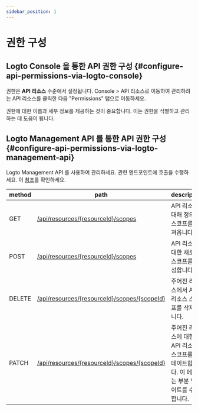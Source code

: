 ```yaml
---
sidebar_position: 1
---
```


# 권한 구성

## Logto Console 을 통한 API 권한 구성 \{#configure-api-permissions-via-logto-console}

권한은 **API 리소스** 수준에서 설정됩니다. <CloudLink to="/api-resources">Console > API 리소스</CloudLink>로 이동하여 관리하려는 API 리소스를 클릭한 다음 "Permissions" 탭으로 이동하세요.

권한에 대한 이름과 세부 정보를 제공하는 것이 중요합니다. 이는 권한을 식별하고 관리하는 데 도움이 됩니다.

## Logto Management API 를 통한 API 권한 구성 \{#configure-api-permissions-via-logto-management-api}

Logto Management API 를 사용하여 관리하세요. 관련 엔드포인트에 호출을 수행하세요. 이 [참조](https://openapi.logto.io/operation/operation-listresourcescopes)를 확인하세요.

| method | path                                                                                                                 | description                                                                                      |
| ------ | -------------------------------------------------------------------------------------------------------------------- | ------------------------------------------------------------------------------------------------ |
| GET    | [/api/resources/\{resourceId\}/scopes](https://openapi.logto.io/operation/operation-listresourcescopes)              | API 리소스에 대해 정의된 스코프를 가져옵니다.                                                    |
| POST   | [/api/resources/\{resourceId\}/scopes](https://openapi.logto.io/operation/operation-createresourcescope)             | API 리소스에 대한 새로운 스코프를 생성합니다.                                                    |
| DELETE | [/api/resources/\{resourceId\}/scopes/\{scopeId\}](https://openapi.logto.io/operation/operation-deleteresourcescope) | 주어진 리소스에서 API 리소스 스코프를 삭제합니다.                                                |
| PATCH  | [/api/resources/\{resourceId\}/scopes/\{scopeId\}](https://openapi.logto.io/operation/operation-updateresourcescope) | 주어진 리소스에 대한 API 리소스 스코프를 업데이트합니다. 이 메서드는 부분 업데이트를 수행합니다. |
